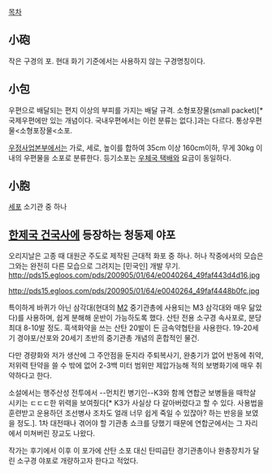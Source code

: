 [[목차]]
== 小砲 ==
작은 구경의 포. 현대 화기 기준에서는 사용하지 않는 구경명칭이다.

== 小包 ==
우편으로 배달되는 편지 이상의 부피를 가지는 배달 규격. 소형포장물(small packet)[* 국제우편에만 있는 개념이다. 국내우편에서는 이런 분류는 없다.]과는 다르다. 통상우편물<소형포장물<소포.

[[우정사업본부]]에서는 가로, 세로, 높이를 합하여 35cm 이상 160cm이하, 무게 30kg 이내의 우편물을 소포로 분류한다. 등기소포는 [[우체국 택배]]와 요금이 동일하다.

== 小胞 ==
[[세포]] 소기관 중 하나

== [[한제국 건국사]]에 등장하는 청동제 야포 ==
오리지날은 고종 때 대원군 주도로 제작된 근대적 화포 중 하나.
허나 작중에서의 모습은 그와는 완전히 다른 모습으로 그려지는 [민국인] 개발 무기.
http://pds15.egloos.com/pds/200905/01/64/e0040264_49faf443d4d16.jpg

http://pds15.egloos.com/pds/200905/01/64/e0040264_49faf4448b0fc.jpg

특이하게 바퀴가 아닌 삼각대(현대의 [[M2]] 중기관총에 사용되는 M3 삼각대와 매우 닮았다)를 사용하며, 쉽게 분해해 운반이 가능하도록 했다.
산탄 전용 소구경 속사포로, 분당 최대 8-10발 정도. 흑색화약을 쓰는 산탄 20발이 든 금속약협탄을 사용한다. 
19-20세기 경야포/산포와 20세기 초반의 중기관총 개념의 혼합적인 물건.

다만 경량화와 저가 생산에 그 주안점을 둔지라 주퇴복사기, 완충기가 없어 반동에 취약, 저위력 탄약을 쓸 수 밖에 없어 2-3백 미터 범위만 제압가능해 적의 보병화기에 매우 취약하다고 한다.

소설에서는 행주산성 전투에서 --먼치킨 병기인--K3와 함께 연합군 보병들을 때학살 시키는 ㄷㄷㄷ한 위력을 보여줬다[* K3가 사실상 다 갈아버렸다고 할 수 있다. 사용법을 훈련받고 운용하던 조선병사 조차도 얼래 너무 쉽게 죽일 수 있잖아? 하는 반응을 보였을 정도.]. 1차 대전때나 겪어야 할 기관총 쇼크를 당했기 때문에 연합군에서는 그 자리에서 미쳐버린 장교도 나왔다. 

작가는 후기에서 이후 이 포가에 산탄 소포 대신 탄띠급탄 경기관총이나 완충장치가 달린 소구경 야포로 개량하고자 한다고 적었다.
